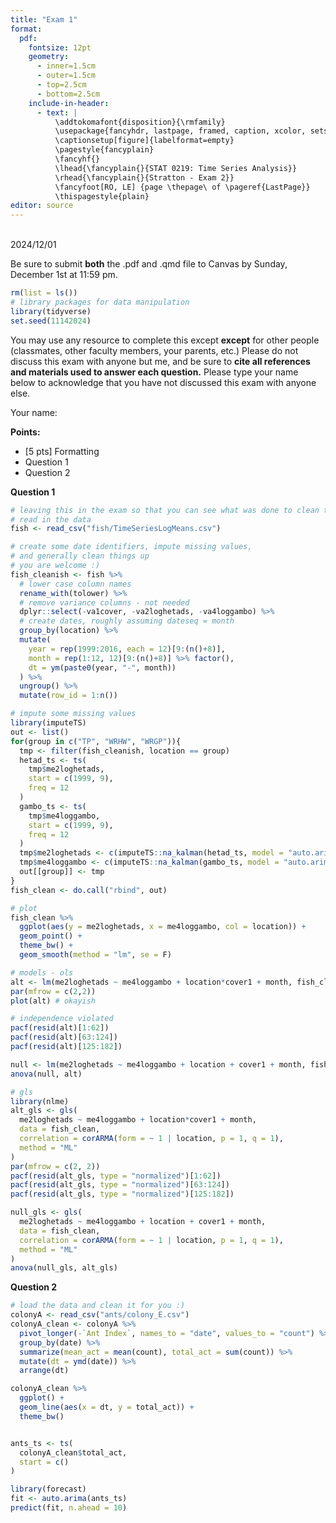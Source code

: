 ```yaml
---
title: "Exam 1"
format:
  pdf:
    fontsize: 12pt
    geometry:
      - inner=1.5cm
      - outer=1.5cm
      - top=2.5cm
      - bottom=2.5cm
    include-in-header:
      - text: |
          \addtokomafont{disposition}{\rmfamily}
          \usepackage{fancyhdr, lastpage, framed, caption, xcolor, setspace}
          \captionsetup[figure]{labelformat=empty}
          \pagestyle{fancyplain}
          \fancyhf{}
          \lhead{\fancyplain{}{STAT 0219: Time Series Analysis}}
          \rhead{\fancyplain{}{Stratton - Exam 2}}
          \fancyfoot[RO, LE] {page \thepage\ of \pageref{LastPage}}
          \thispagestyle{plain}
editor: source
---
```

<!-- Note: the YAML header is everything above this line. -->
\vspace{-3in}
\textbf{Name:}   
\textbf{Due:} 2024/12/01
\vspace{1.5in}

Be sure to submit **both** the .pdf and .qmd file to Canvas by Sunday, December 1st at 11:59 pm. 

```r
rm(list = ls())
# library packages for data manipulation
library(tidyverse)
set.seed(11142024)
```

:::{.callout-important}
You may use any resource to complete this except **except** for other people (classmates, other faculty members, your parents, etc.) Please do not discuss this exam with anyone but me, and be sure to **cite all references and materials used to answer each question.** Please type your name below to acknowledge that you have not discussed this exam with anyone else. 
:::

Your name:

\vspace{1in}

\doublespacing

**Points:**

  - [5 pts] Formatting 
  - Question 1 
  - Question 2

\newpage

\singlespacing

**Question 1**

```r
# leaving this in the exam so that you can see what was done to clean the data
# read in the data
fish <- read_csv("fish/TimeSeriesLogMeans.csv")

# create some date identifiers, impute missing values,
# and generally clean things up
# you are welcome :)
fish_cleanish <- fish %>%
  # lower case column names
  rename_with(tolower) %>% 
  # remove variance columns - not needed
  dplyr::select(-va1cover, -va2loghetads, -va4loggambo) %>%
  # create dates, roughly assuming dateseq = month
  group_by(location) %>%
  mutate(
    year = rep(1999:2016, each = 12)[9:(n()+8)],
    month = rep(1:12, 12)[9:(n()+8)] %>% factor(),
    dt = ym(paste0(year, "-", month))
  ) %>%
  ungroup() %>%
  mutate(row_id = 1:n())

# impute some missing values
library(imputeTS)
out <- list()
for(group in c("TP", "WRHW", "WRGP")){
  tmp <- filter(fish_cleanish, location == group)
  hetad_ts <- ts(
    tmp$me2loghetads,
    start = c(1999, 9),
    freq = 12
  )
  gambo_ts <- ts(
    tmp$me4loggambo,
    start = c(1999, 9),
    freq = 12
  )
  tmp$me2loghetads <- c(imputeTS::na_kalman(hetad_ts, model = "auto.arima"))
  tmp$me4loggambo <- c(imputeTS::na_kalman(gambo_ts, model = "auto.arima"))
  out[[group]] <- tmp
}
fish_clean <- do.call("rbind", out)
```

```r
# plot
fish_clean %>%
  ggplot(aes(y = me2loghetads, x = me4loggambo, col = location)) + 
  geom_point() +
  theme_bw() +
  geom_smooth(method = "lm", se = F)

# models - ols
alt <- lm(me2loghetads ~ me4loggambo + location*cover1 + month, fish_clean)
par(mfrow = c(2,2))
plot(alt) # okayish

# independence violated
pacf(resid(alt)[1:62])
pacf(resid(alt)[63:124])
pacf(resid(alt)[125:182])

null <- lm(me2loghetads ~ me4loggambo + location + cover1 + month, fish_clean)
anova(null, alt)
```

```r
# gls
library(nlme)
alt_gls <- gls(
  me2loghetads ~ me4loggambo + location*cover1 + month, 
  data = fish_clean,
  correlation = corARMA(form = ~ 1 | location, p = 1, q = 1),
  method = "ML"
)
par(mfrow = c(2, 2))
pacf(resid(alt_gls, type = "normalized")[1:62])
pacf(resid(alt_gls, type = "normalized")[63:124])
pacf(resid(alt_gls, type = "normalized")[125:182])

null_gls <- gls(
  me2loghetads ~ me4loggambo + location + cover1 + month, 
  data = fish_clean,
  correlation = corARMA(form = ~ 1 | location, p = 1, q = 1),
  method = "ML"
)
anova(null_gls, alt_gls)
```

:::{.callout-warning icon=false appearance="simple"}

::: 

\newpage

**Question 2**





```r
# load the data and clean it for you :)
colonyA <- read_csv("ants/colony_E.csv")
colonyA_clean <- colonyA %>%
  pivot_longer(-`Ant Index`, names_to = "date", values_to = "count") %>%
  group_by(date) %>%
  summarize(mean_act = mean(count), total_act = sum(count)) %>%
  mutate(dt = ymd(date)) %>%
  arrange(dt)

colonyA_clean %>%
  ggplot() +
  geom_line(aes(x = dt, y = total_act)) +
  theme_bw()


ants_ts <- ts(
  colonyA_clean$total_act,
  start = c()
)

library(forecast)
fit <- auto.arima(ants_ts)
predict(fit, n.ahead = 10)

```

